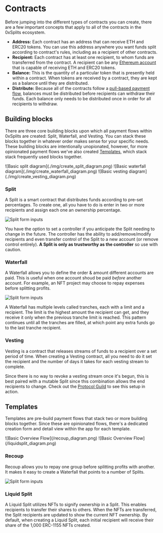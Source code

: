 # Contracts

Before jumping into the different types of contracts you can create, there are a
few important concepts that apply to all of the contracts in the 0xSplits
ecosystem.

- **Address:** Each contract has an address that can receive ETH and ERC20
  tokens. You can use this address anywhere you want funds split according to
  contract's rules, including as a recipient of other contracts.
- **Recipient:** Each contract has at least one recipient, to whom funds are
  transferred from the contract. A recipient can be any
  [Ethereum account](https://ethereum.org/en/developers/docs/accounts/) that is
  capable of receiving ETH and ERC20 tokens.
- **Balance:** This is the quantity of a particular token that is presently held
  within a contract. When tokens are received by a contract, they are kept as a
  balance until they are distributed.
- **Distribute:** Because all of the contracts follow a
  [pull-based payment flow](https://consensys.github.io/smart-contract-best-practices/development-recommendations/general/external-calls/#favor-pull-over-push-for-external-calls),
  balances must be distributed before recipients can withdraw their funds. Each
  balance only needs to be distributed once in order for all recipients to
  withdraw.

## Building blocks

There are three core building blocks upon which all payment flows within
0xSplits are created: Split, Waterfall, and Vesting. You can stack these blocks
together in whatever order makes sense for your specific needs. These building
blocks are intentionally unopionated, however, for more opinionated payment
flows we've also created [Templates](#templates), which stack stack frequently
used blocks together.


<Cards>

<Card title="Split &rarr;" image href="#split">
  ![Basic split diagram](./img/create_split_diagram.png)
</Card>
<Card title="Waterfall &rarr;" image href="#waterfall">
  ![Basic waterfall diagram](./img/create_waterfall_diagram.png)
</Card>
<Card title="Vesting &rarr;" image href="#vesting">
  ![Basic vesting diagram](./img/create_vesting_diagram.png)
</Card>

</Cards>

### Split

A Split is a smart contract that distributes funds according to pre-set
percentages. To create one, all you have to do is enter in two or more
recipients and assign each one an ownership percentage.

![Split form inputs](./img/create_split_form.png)

You have the option to set a controller if you anticipate the Split needing to
change in the future. The controller has the ability to add/remove/modify
recipients and even transfer control of the Split to a new account (or remove
control entirely). **A Split is only as trustworthy as the controller** so use
with caution.

### Waterfall

A Waterfall allows you to define the order & amount different accounts are paid.
This is useful when one account shoud be paid _before_ another account. For
example, an NFT project may choose to repay expenses before splitting profits.

![Split form inputs](./img/create_waterfall_form.png)

A Waterfall has multiple levels called tranches, each with a limit and a
recipient. The limit is the highest amount the recipient can get, and they
receive it only when the previous tranche limit is reached. This pattern
continues until all the tranches are filled, at which point any extra funds go
to the last tranche recipient.

### Vesting

Vesting is a contract that releases streams of funds to a recipient over a set
period of time. When creating a Vesting contract, all you need to do it set the
recipient and the number of days it takes for each vesting stream to complete.

Since there is no way to revoke a vesting stream once it's begun, this is best
paired with a mutable Split since this combination allows the end recipients to
change. Check out the
[Protocol Guild](https://app.0xsplits.xyz/accounts/0xF29Ff96aaEa6C9A1fBa851f74737f3c069d4f1a9/)
to see this setup in action.

## Templates

Templates are pre-build payment flows that stack two or more building blocks
together. Since these are opinionated flows, there's a dedicated creation form
and detail view within the app for each template.

<Cards>

<Card title="Recoup &rarr;" image href="#split">
  ![Basic Overview Flow](/recoup_diagram.png)
</Card>
<Card title="Liquid Split &rarr;" image href="#waterfall">
  ![Basic Overview Flow](/liquidsplit_diagram.png)
</Card>

</Cards>

### Recoup

Recoup allows you to repay one group before splitting profits with another. It
makes it easy to create a Waterfall that points to a number of Splits.

![Split form inputs](./img/create_recoup_form.png)

### Liquid Split

A Liquid Split utilizes NFTs to signify ownership in a Split. This enables
recipients to transfer their shares to others. When the NFTs are transferred,
the Split recipients are updated to show the current NFT ownership. By default,
when creating a Liquid Split, each initial recipient will receive their share of
the 1,000 ERC-1155 NFTs created.
